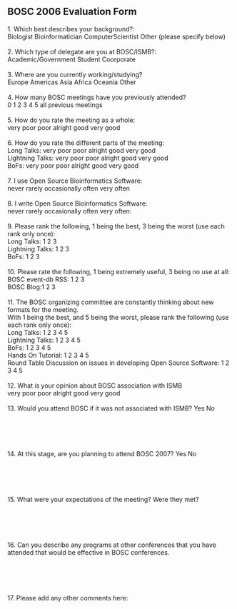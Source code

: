 ==BOSC 2006 Evaluation Form==

1. Which best describes your background?:<br>
Biologist Bioinformatician ComputerScientist Other (please specify below)<br>
<br>
2. Which type of delegate are you at BOSC/ISMB?:<br>
Academic/Government Student Coorporate<br>
<br>
3. Where are you currently working/studying?<br>
Europe Americas Asia Africa Oceania Other<br>
<br>
4. How many BOSC meetings have you previously attended?<br>
0 1 2 3 4 5 all previous meetings<br>
<br>
5. How do you rate the meeting as a whole:<br>
very poor poor alright good very good<br>
<br>
6. How do you rate the different parts of the meeting:<br>
Long Talks: very poor poor alright good very good<br>
Lightning Talks: very poor poor alright good very good<br>
BoFs: very poor poor alright good very good<br>
<br>
7. I use Open Source Bioinformatics Software:<br>
never  rarely  occasionally  often  very often<br>
<br>
8. I write Open Source Bioinformatics Software:<br>
never  rarely  occasionally  often very often:<br>
<br>
9. Please rank the following, 1 being the best, 3 being the worst (use each rank only once):<br>
Long Talks: 1 2 3<br>
Lightning Talks: 1 2 3<br>
BoFs: 1 2 3<br>
<br>
10. Please rate the following, 1 being extremely useful, 3 being no use at all:<br>
BOSC event-db RSS: 1 2 3<br>
BOSC Blog:1 2 3<br>
<br>
11. The BOSC organizing committee are constantly thinking about new formats for the meeting.<br>
With 1 being the best, and 5 being the worst, please rank the following (use each rank only once):<br>
Long Talks: 1 2 3 4 5<br>
Lightning Talks: 1 2 3 4 5<br>
BoFs: 1 2 3 4 5<br>
Hands On Tutorial: 1 2 3 4 5<br>
Round Table Discussion on issues in developing Open Source Software: 1 2 3 4 5<br>
<br>
12. What is your opinion about BOSC association with ISMB<br>
very poor poor alright good very good<br>
<br>
13. Would you attend BOSC if it was not associated with ISMB? Yes No<br>
<br><br><br><br><br>
14. At this stage, are you planning to attend BOSC 2007? Yes No<br>
<br><br><br><br><br>
15. What were your expectations of the meeting? Were they met?<br>
<br><br><br><br><br>
16. Can you describe any programs at other conferences that you have attended that would be effective
in BOSC conferences.<br>
<br><br><br><br><br>
17. Please add any other comments here:<br><br><br><br><br>